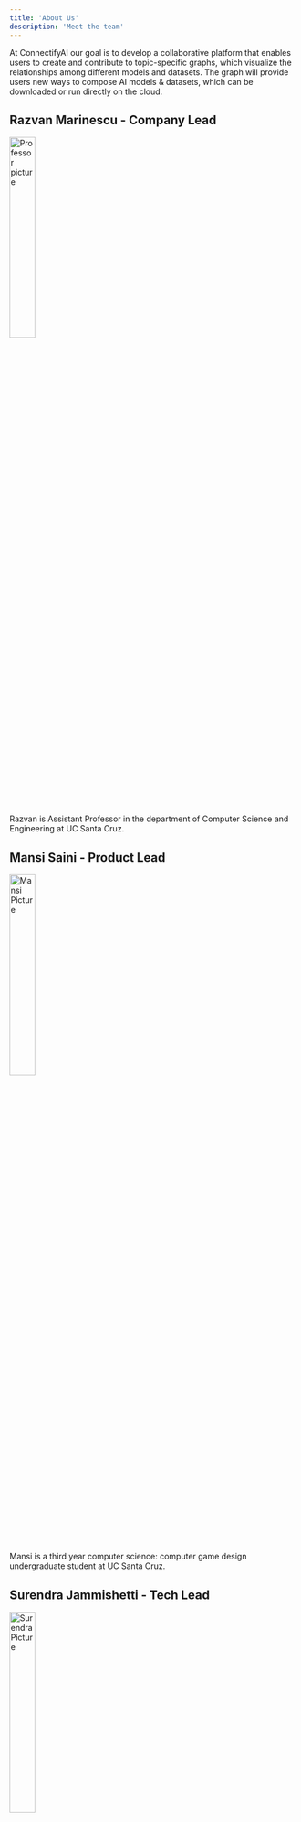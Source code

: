 ```yaml
---
title: 'About Us'
description: 'Meet the team'
---
```


At ConnectifyAI our goal is to develop a collaborative platform that enables users to create and contribute to topic-specific graphs, which visualize the relationships among different models and datasets. The graph will provide users new ways to compose AI models & datasets, which can be downloaded or run directly on the cloud.

## Razvan Marinescu - Company Lead

<img
src="/images/Professor.jpg"
width="30%"
alt="Professor picture"
/>

Razvan is Assistant Professor in the department of Computer Science and Engineering at UC Santa Cruz.

## Mansi Saini - Product Lead

<img
  src="/images/Mansi.JPG"
  width="30%"
  alt="Mansi Picture"
/>

Mansi is a third year computer science: computer game design undergraduate student at UC Santa Cruz.

## Surendra Jammishetti - Tech Lead

<img
  src="/images/Surendra.jpg"
  width="30%"
  alt="Surendra Picture"
/>

Surendra is a first year Computer Engineering student at UC Santa Cruz. He's a Cruzhacks Winner.


## Gideon Fox - Design Lead

<img
  src="/images/Gideon.jpg"
  width="30%"
  alt="Gideon Picture"
/>

Gideon is a Product Designer at HealthGrades. Here is his <a href="https://gidfolio.com/">Design Portfolio</a>

## Ish Khandelwal - Founding Engineer

<img
  src="/images/ish.jpg"
  width="30%"
  alt="Ish Picture"
/>

Ish is a 1st year incoming CSE Masters Student at University of California, Santa Cruz

## Akhil Datla - Founding Engineer

<img
  src="/images/akhil.jpg"
  width="30%"
  alt="Akhil Picture"
/>

Akhil is a 1st year Computer Science Student at University of California, Santa Cruz


## Thai Villaluna - Founding Engineer

<img
  src="/images/thai.jpg"
  width="30%"
  alt="Thai Picture"
/>

Thai is a 1st year Computer Science Student at University of California, Santa Cruz

## Albert Felix - Founding Engineer

<img
  src="/images/albert_felix.jpg"
  width="30%"
  alt="Albert Picture"
/>

Albert is a 1st year Computer Engineering Student at University of California, Santa Cruz

## Kenric Tee - Founding Engineer

<img
  src="/images/Kenric.jpg"
  width="30%"
  alt="kenric Picture"
/>

Kenric is a 1st year Computer Science Student at University of California, Santa Cruz

## Jeshwanth Bheemanpally - Research Engineer

<img
  src="/images/Jesh.jpg"
  width="30%"
  alt="Jesh Picture"
/>

Jesh is a 1st CSE Phd Student in Generative AI at University of California, Santa Cruz

## Micheal (Jiangnan) Fang - Research Engineer

<img
  src="/images/micheal.jpg"
  width="30%"
  alt="Micheal Picture"
/>

Micheal is a 1st NLP MS Student at University of California, Santa Cruz







